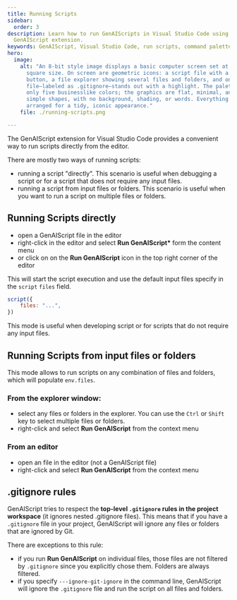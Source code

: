 ```yaml
---
title: Running Scripts
sidebar:
  order: 3
description: Learn how to run GenAIScripts in Visual Studio Code using the
  GenAIScript extension.
keywords: GenAIScript, Visual Studio Code, run scripts, command palette, context menu
hero:
  image:
    alt: "An 8-bit style image displays a basic computer screen set at a small
      square size. On screen are geometric icons: a script file with a play
      button, a file explorer showing several files and folders, and one
      file—labeled as .gitignore—stands out with a highlight. The palette uses
      only five businesslike colors; the graphics are flat, minimal, and use
      simple shapes, with no background, shading, or words. Everything is
      arranged for a tidy, iconic appearance."
    file: ./running-scripts.png

---
```



The GenAIScript extension for Visual Studio Code provides a convenient way to run scripts directly from the editor.

<YouTube id="https://youtu.be/dM8blQZvvJg" portraitQuality="high" />

There are mostly two ways of running scripts:

- running a script "directly". This scenario is useful when debugging a script
  or for a script that does not require any input files.
- running a script from input files or folders. This scenario is useful when you want to run a script on multiple files or folders.

## Running Scripts directly

- open a GenAIScript file in the editor
- right-click in the editor and select **Run GenAIScript\*** form the content menu
- or click on on the **Run GenAIScript** icon in the top right corner of the editor

This will start the script execution and use the default input files specify in the `script` `files` field.

```js 'files'
script({
    files: "...",
})
```

This mode is useful when developing script or for scripts that do not require any input files.

## Running Scripts from input files or folders

This mode allows to run scripts on any combination of files and folders, which will populate `env.files`.

### From the explorer window:

- select any files or folders in the explorer. You can use the `Ctrl` or `Shift` key to select multiple files or folders.
- right-click and select **Run GenAIScript** from the context menu

### From an editor

- open an file in the editor (not a GenAIScript file)
- right-click and select **Run GenAIScript** from the context menu

## .gitignore rules

GenAIScript tries to respect the **top-level `.gitignore` rules in the project workspace** (it ignores nested .gitignore files).
This means that if you have a `.gitignore` file in your project, GenAIScript will ignore any files or folders that are ignored by Git.

There are exceptions to this rule:

- if you run **Run GenAIScript** on individual files, those files are not filtered by `.gitignore` since you explicitly chose them. Folders are always filtered.
- if you specify `---ignore-git-ignore` in the command line, GenAIScript will ignore the `.gitignore` file and run the script on all files and folders.

